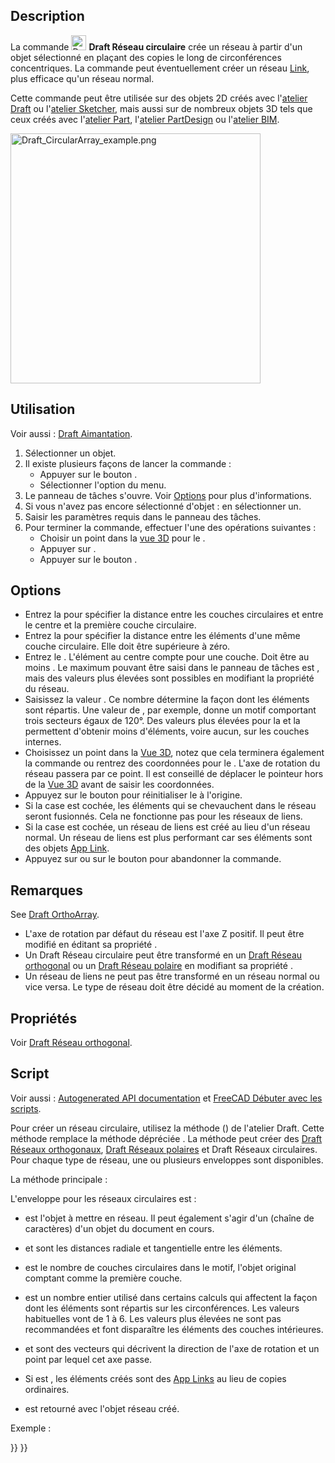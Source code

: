 <languages/>

{{Docnav/fr
|[[Draft_PolarArray/fr|Réseau polaire]]
|[[Draft_PathArray/fr|Réseau selon une courbe]]
|[[Draft_Workbench/fr|Atelier Draft]]
|IconL=Draft_PolarArray.svg
|IconR=Draft_PathArray.svg
|IconC=Workbench_Draft.svg
}}

{{GuiCommand/fr
|Name=Draft PolarArray
|Name/fr=Draft Réseau circulaire
|MenuLocation=Modification → Outils pour les réseaux → Réseau circulaire
|Workbenches=[[Draft_Workbench/fr|Draft]]
|Version=0.19
|SeeAlso=[[Draft_OrthoArray/fr|Draft Réseau orthogonal]], [[Draft_PolarArray/fr|Draft Réseau polaire]], [[Draft_PathArray/fr|Draft Réseau selon une courbe]], [[Draft_PathLinkArray/fr|Draft Réseau lié selon une courbe]], [[Draft_PointArray/fr|Draft Réseau de points]], [[Draft_PointLinkArray/fr|Draft Réseau lié selon des points]]
}}

==Description==

La commande [[Image:Draft_CircularArray.svg|24px]] '''Draft Réseau circulaire''' crée un réseau à partir d'un objet sélectionné en plaçant des copies le long de circonférences concentriques. La commande peut éventuellement créer un réseau [[App_Link/fr|Link]], plus efficace qu'un réseau normal.

Cette commande peut être utilisée sur des objets 2D créés avec l'[[Draft_Workbench/fr|atelier Draft]] ou l'[[Sketcher_Workbench/fr|atelier Sketcher]], mais aussi sur de nombreux objets 3D tels que ceux créés avec l'[[Part_Workbench/fr|atelier Part]], l'[[PartDesign_Workbench/fr|atelier PartDesign]] ou l'[[BIM_Workbench/fr|atelier BIM]].

[[Image:Draft_CircularArray_example.png|400px]]
{{Caption|Un Draft réseau circulaire}}

<span id="Usage"></span>
== Utilisation ==

Voir aussi : [[Draft_Snap/fr|Draft Aimantation]].

# Sélectionner un objet.
# Il existe plusieurs façons de lancer la commande :
#* Appuyer sur le bouton {{Button|[[Image:Draft_CircularArray.svg|16px]] [[Draft_CircularArray/fr|Réseau circulaire]]}}.
#* Sélectionner l'option {{MenuCommand|Modification → Outils pour les réseaux → [[Image:Draft_CircularArray.svg|16px]] Réseau circulaire}} du menu.
# Le panneau de tâches {{MenuCommand|Réseau circulaire}} s'ouvre. Voir [[#Options|Options]] pour plus d'informations.
# Si vous n'avez pas encore sélectionné d'objet : en sélectionner un.
# Saisir les paramètres requis dans le panneau des tâches.
# Pour terminer la commande, effectuer l'une des opérations suivantes :
#* Choisir un point dans la [[3D_view/fr|vue 3D]] pour le {{MenuCommand|Centre de rotation}}.
#* Appuyer sur {{KEY|Entrée}}.
#* Appuyer sur le bouton {{Button|OK}}.

== Options ==

<div class="mw-translate-fuzzy">
* Entrez la {{MenuCommand|Distance radiale}} pour spécifier la distance entre les couches circulaires et entre le centre et la première couche circulaire.
* Entrez la {{MenuCommand|Distance tangentielle}} pour spécifier la distance entre les éléments d'une même couche circulaire. Elle doit être supérieure à zéro.
* Entrez le {{MenuCommand|Nombre de couches circulaires}}. L'élément au centre compte pour une couche. Doit être au moins {{Value|2}}. Le maximum pouvant être saisi dans le panneau de tâches est {{Value|99}}, mais des valeurs plus élevées sont possibles en modifiant la propriété {{PropertyData|Number Circles}} du réseau.
* Saisissez la valeur {{MenuCommand|Symétrie}}. Ce nombre détermine la façon dont les éléments sont répartis. Une valeur de {{Value|3}}, par exemple, donne un motif comportant trois secteurs égaux de 120°. Des valeurs plus élevées pour la {{MenuCommand|Symétrie}} et la {{MenuCommand|Distance tangentielle}} permettent d'obtenir moins d'éléments, voire aucun, sur les couches internes.
* Choisissez un point dans la [[3D_view/fr|Vue 3D]], notez que cela terminera également la commande ou rentrez des coordonnées pour le {{MenuCommand|Centre de rotation}}. L'axe de rotation du réseau passera par ce point. Il est conseillé de déplacer le pointeur hors de la [[3D_view/fr|Vue 3D]] avant de saisir les coordonnées.
* Appuyez sur le bouton {{MenuCommand|Réinitialiser le point}} pour réinitialiser le {{MenuCommand|Centre de rotation}} à l'origine.
* Si la case {{MenuCommand|Union}} est cochée, les éléments qui se chevauchent dans le réseau seront fusionnés. Cela ne fonctionne pas pour les réseaux de liens.
* Si la case {{MenuCommand|Réseau de liens}} est cochée, un réseau de liens est créé au lieu d'un réseau normal. Un réseau de liens est plus performant car ses éléments sont des objets [[App_Link/fr|App Link]].
* Appuyez sur {{KEY|Échap}} ou sur le bouton {{Button|Annuler}} pour abandonner la commande.
</div>

<span id="Notes"></span>
==Remarques==

See [[Draft_OrthoArray#Notes|Draft OrthoArray]].

<div class="mw-translate-fuzzy">
* L'axe de rotation par défaut du réseau est l'axe Z positif. Il peut être modifié en éditant sa propriété {{PropertyData|Axis}}.
* Un Draft Réseau circulaire peut être transformé en un [[Draft_OrthoArray/fr|Draft Réseau orthogonal]] ou un [[Draft_PolarArray/fr|Draft Réseau polaire]] en modifiant sa propriété {{PropertyData|Array Type}}.
* Un réseau de liens ne peut pas être transformé en un réseau normal ou vice versa. Le type de réseau doit être décidé au moment de la création.
</div>

<span id="Properties"></span>
== Propriétés ==

Voir [[Draft_OrthoArray/fr#Propri.C3.A9t.C3.A9s|Draft Réseau orthogonal]].

<span id="Scripting"></span>
== Script ==

Voir aussi : [https://freecad.github.io/SourceDoc/ Autogenerated API documentation] et [[FreeCAD_Scripting_Basics/fr|FreeCAD Débuter avec les scripts]].

Pour créer un réseau circulaire, utilisez la méthode {{incode|make_array}} ({{Version/fr|0.19}}) de l'atelier Draft. Cette méthode remplace la méthode dépréciée {{incode|makeArray}}. La méthode {{incode|make_array}} peut créer des [[Draft_OrthoArray/fr|Draft Réseaux orthogonaux]], [[Draft_PolarArray/fr|Draft Réseaux polaires]] et Draft Réseaux circulaires. Pour chaque type de réseau, une ou plusieurs enveloppes sont disponibles.

La méthode principale :

{{Code|code=
array = make_array(base_object, arg1, arg2, arg3, arg4=None, arg5=None, arg6=None, use_link=True)
}}

L'enveloppe pour les réseaux circulaires est :

{{Code|code=
array = make_circular_array(base_object,
                            r_distance=100, tan_distance=50,
                            number=3, symmetry=1,
                            axis=App.Vector(0, 0, 1), center=App.Vector(0, 0, 0),
                            use_link=True)
}}

* {{incode|base_object}} est l'objet à mettre en réseau. Il peut également s'agir d'un {{incode|Label}} (chaîne de caractères) d'un objet du document en cours.
* {{incode|r_distance}} et {{incode|tan_distance}} sont les distances radiale et tangentielle entre les éléments.
* {{incode|number}} est le nombre de couches circulaires dans le motif, l'objet original comptant comme la première couche.
* {{incode|symmetry}} est un nombre entier utilisé dans certains calculs qui affectent la façon dont les éléments sont répartis sur les circonférences. Les valeurs habituelles vont de 1 à 6. Les valeurs plus élevées ne sont pas recommandées et font disparaître les éléments des couches intérieures.
* {{incode|axis}} et {{incode|center}} sont des vecteurs qui décrivent la direction de l'axe de rotation et un point par lequel cet axe passe.
* Si {{incode|use_link}} est {{incode|True}}, les éléments créés sont des [[App_Link/fr|App Links]] au lieu de copies ordinaires.
* {{incode|array}} est retourné avec l'objet réseau créé.

Exemple :

{{Code|code=
import FreeCAD as App
import Draft

doc = App.newDocument()

tri = Draft.make_polygon(3, 600)

array = Draft.make_circular_array(tri, 1800, 1200, 4, 1)
doc.recompute()
}}


{{Docnav/fr
|[[Draft_PolarArray/fr|Réseau polaire]]
|[[Draft_PathArray/fr|Réseau selon une courbe]]
|[[Draft_Workbench/fr|Atelier Draft]]
|IconL=Draft_PolarArray.svg
|IconR=Draft_PathArray.svg
|IconC=Workbench_Draft.svg
}}

{{Draft Tools navi{{#translation:}}}}
{{Userdocnavi{{#translation:}}}}